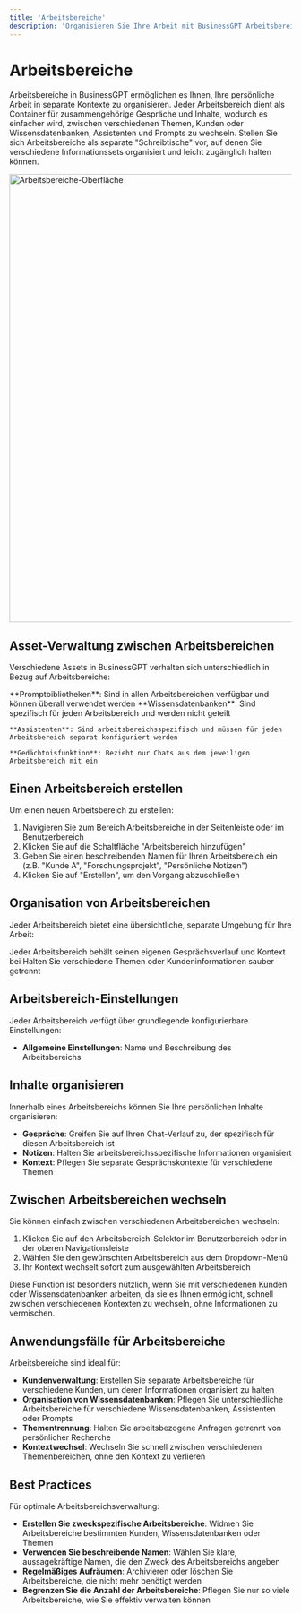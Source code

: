```yaml
---
title: 'Arbeitsbereiche'
description: 'Organisieren Sie Ihre Arbeit mit BusinessGPT Arbeitsbereichen'
---
```


# Arbeitsbereiche

Arbeitsbereiche in BusinessGPT ermöglichen es Ihnen, Ihre persönliche Arbeit in separate Kontexte zu organisieren. Jeder Arbeitsbereich dient als Container für zusammengehörige Gespräche und Inhalte, wodurch es einfacher wird, zwischen verschiedenen Themen, Kunden oder Wissensdatenbanken, Assistenten und Prompts zu wechseln. Stellen Sie sich Arbeitsbereiche als separate "Schreibtische" vor, auf denen Sie verschiedene Informationssets organisiert und leicht zugänglich halten können.

<img
  src="/images/workscpace.png"
  alt="Arbeitsbereiche-Oberfläche"
  width="800"
/>

## Asset-Verwaltung zwischen Arbeitsbereichen

Verschiedene Assets in BusinessGPT verhalten sich unterschiedlich in Bezug auf Arbeitsbereiche:

<CardGroup cols={2}>
  <Card title="Arbeitsbereich-übergreifend" icon="globe">
    **Promptbibliotheken**: Sind in allen Arbeitsbereichen verfügbar und können überall verwendet werden
  </Card>
  <Card title="Arbeitsbereich-spezifisch" icon="lock">
    **Wissensdatenbanken**: Sind spezifisch für jeden Arbeitsbereich und werden nicht geteilt

    **Assistenten**: Sind arbeitsbereichsspezifisch und müssen für jeden Arbeitsbereich separat konfiguriert werden

    **Gedächtnisfunktion**: Bezieht nur Chats aus dem jeweiligen Arbeitsbereich mit ein
  </Card>
</CardGroup>

## Einen Arbeitsbereich erstellen

Um einen neuen Arbeitsbereich zu erstellen:

1. Navigieren Sie zum Bereich Arbeitsbereiche in der Seitenleiste oder im Benutzerbereich
2. Klicken Sie auf die Schaltfläche "Arbeitsbereich hinzufügen"
3. Geben Sie einen beschreibenden Namen für Ihren Arbeitsbereich ein (z.B. "Kunde A", "Forschungsprojekt", "Persönliche Notizen")
4. Klicken Sie auf "Erstellen", um den Vorgang abzuschließen

## Organisation von Arbeitsbereichen

Jeder Arbeitsbereich bietet eine übersichtliche, separate Umgebung für Ihre Arbeit:

<CardGroup cols={2}>
  <Card title="Persönlicher Kontext" icon="user">
    Jeder Arbeitsbereich behält seinen eigenen Gesprächsverlauf und Kontext bei
  </Card>
  <Card title="Thementrennung" icon="folder">
    Halten Sie verschiedene Themen oder Kundeninformationen sauber getrennt
  </Card>
</CardGroup>

## Arbeitsbereich-Einstellungen

Jeder Arbeitsbereich verfügt über grundlegende konfigurierbare Einstellungen:

- **Allgemeine Einstellungen**: Name und Beschreibung des Arbeitsbereichs

## Inhalte organisieren

Innerhalb eines Arbeitsbereichs können Sie Ihre persönlichen Inhalte organisieren:

- **Gespräche**: Greifen Sie auf Ihren Chat-Verlauf zu, der spezifisch für diesen Arbeitsbereich ist
- **Notizen**: Halten Sie arbeitsbereichsspezifische Informationen organisiert
- **Kontext**: Pflegen Sie separate Gesprächskontexte für verschiedene Themen

## Zwischen Arbeitsbereichen wechseln

Sie können einfach zwischen verschiedenen Arbeitsbereichen wechseln:

1. Klicken Sie auf den Arbeitsbereich-Selektor im Benutzerbereich oder in der oberen Navigationsleiste
2. Wählen Sie den gewünschten Arbeitsbereich aus dem Dropdown-Menü
3. Ihr Kontext wechselt sofort zum ausgewählten Arbeitsbereich

Diese Funktion ist besonders nützlich, wenn Sie mit verschiedenen Kunden oder Wissensdatenbanken arbeiten, da sie es Ihnen ermöglicht, schnell zwischen verschiedenen Kontexten zu wechseln, ohne Informationen zu vermischen.

## Anwendungsfälle für Arbeitsbereiche

Arbeitsbereiche sind ideal für:

- **Kundenverwaltung**: Erstellen Sie separate Arbeitsbereiche für verschiedene Kunden, um deren Informationen organisiert zu halten
- **Organisation von Wissensdatenbanken**: Pflegen Sie unterschiedliche Arbeitsbereiche für verschiedene Wissensdatenbanken, Assistenten oder Prompts
- **Thementrennung**: Halten Sie arbeitsbezogene Anfragen getrennt von persönlicher Recherche
- **Kontextwechsel**: Wechseln Sie schnell zwischen verschiedenen Themenbereichen, ohne den Kontext zu verlieren

## Best Practices

Für optimale Arbeitsbereichsverwaltung:

- **Erstellen Sie zweckspezifische Arbeitsbereiche**: Widmen Sie Arbeitsbereiche bestimmten Kunden, Wissensdatenbanken oder Themen
- **Verwenden Sie beschreibende Namen**: Wählen Sie klare, aussagekräftige Namen, die den Zweck des Arbeitsbereichs angeben
- **Regelmäßiges Aufräumen**: Archivieren oder löschen Sie Arbeitsbereiche, die nicht mehr benötigt werden
- **Begrenzen Sie die Anzahl der Arbeitsbereiche**: Pflegen Sie nur so viele Arbeitsbereiche, wie Sie effektiv verwalten können
